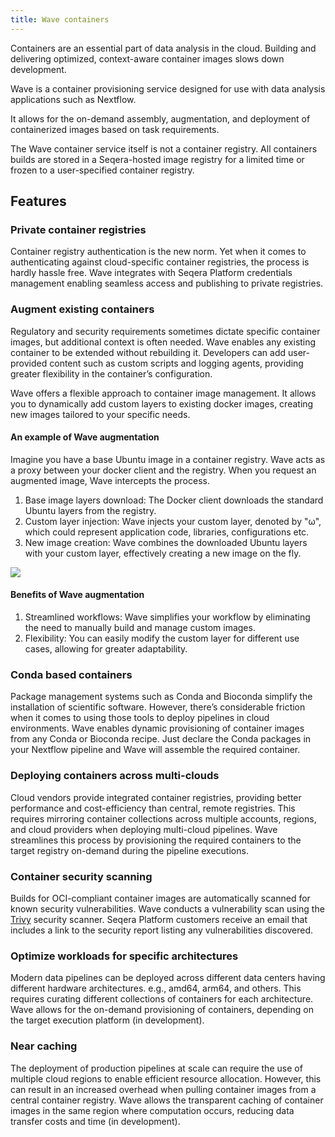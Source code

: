 ```yaml
---
title: Wave containers
---
```


Containers are an essential part of data analysis in the cloud. Building and delivering optimized, context-aware container images slows down development.

Wave is a container provisioning service designed for use with data analysis applications such as Nextflow.

It allows for the on-demand assembly, augmentation, and deployment of containerized images based on task requirements.

The Wave container service itself is not a container registry. All containers builds are stored in a Seqera-hosted image registry for a limited time or frozen to a user-specified container registry.

## Features

### Private container registries

Container registry authentication is the new norm. Yet when it comes to authenticating against cloud-specific container registries, the process is hardly hassle free.
Wave integrates with Seqera Platform credentials management enabling seamless access and publishing to private registries.

### Augment existing containers

Regulatory and security requirements sometimes dictate specific container images, but additional context is often needed.
Wave enables any existing container to be extended without rebuilding it. Developers can add user-provided content such as custom scripts and logging agents, providing greater flexibility in the container’s configuration.

Wave offers a flexible approach to container image management. It allows you to dynamically add custom layers to existing docker images, creating new images tailored to your specific needs.

#### An example of Wave augmentation

Imagine you have a base Ubuntu image in a container registry. Wave acts as a proxy between your docker client and the registry. When you request an augmented image, Wave intercepts the process.

1. Base image layers download: The Docker client downloads the standard Ubuntu layers from the registry.
1. Custom layer injection: Wave injects your custom layer, denoted by "ω", which could represent application code, libraries, configurations etc.
1. New image creation: Wave combines the downloaded Ubuntu layers with your custom layer, effectively creating a new image on the fly.

![](_images/wave_container_augmentation.png)

#### Benefits of Wave augmentation

1. Streamlined workflows: Wave simplifies your workflow by eliminating the need to manually build and manage custom images.
1. Flexibility: You can easily modify the custom layer for different use cases, allowing for greater adaptability.

### Conda based containers

Package management systems such as Conda and Bioconda simplify the installation of scientific software. However, there’s considerable friction when it comes to using those tools to deploy pipelines in cloud environments.
Wave enables dynamic provisioning of container images from any Conda or Bioconda recipe. Just declare the Conda packages in your Nextflow pipeline and Wave will assemble the required container.

### Deploying containers across multi-clouds

Cloud vendors provide integrated container registries, providing better performance and cost-efficiency than central, remote registries.
This requires mirroring container collections across multiple accounts, regions, and cloud providers when deploying multi-cloud pipelines.
Wave streamlines this process by provisioning the required containers to the target registry on-demand during the pipeline executions.

### Container security scanning

Builds for OCI-compliant container images are automatically scanned for known security vulnerabilities. Wave conducts a vulnerability scan using the [Trivy](https://trivy.dev/) security scanner. Seqera Platform customers receive an email that includes a link to the security report listing any vulnerabilities discovered.

### Optimize workloads for specific architectures

Modern data pipelines can be deployed across different data centers having different hardware architectures. e.g., amd64, arm64, and others. This requires curating different collections of containers for each architecture.
Wave allows for the on-demand provisioning of containers, depending on the target execution platform (in development).

### Near caching

The deployment of production pipelines at scale can require the use of multiple cloud regions to enable efficient resource allocation.
However, this can result in an increased overhead when pulling container images from a central container registry. Wave allows the transparent caching of container images in the same region where computation occurs, reducing data transfer costs and time (in development).
